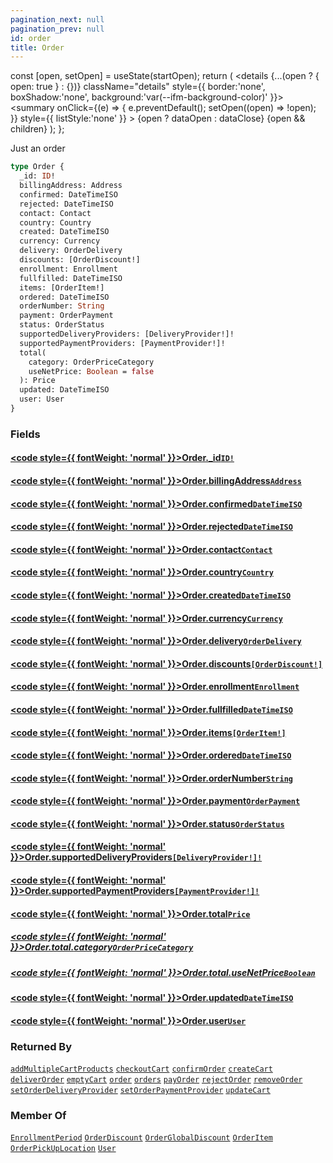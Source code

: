 ```yaml
---
pagination_next: null
pagination_prev: null
id: order
title: Order
---
```









  const [open, setOpen] = useState(startOpen);
  return (
    <details {...(open ? { open: true } : {})} className="details" style={{ border:'none', boxShadow:'none', background:'var(--ifm-background-color)' }}>
      <summary
        onClick={(e) => {
          e.preventDefault();
          setOpen((open) => !open);
        }}
        style={{ listStyle:'none' }}
      >
      {open ? dataOpen : dataClose}
      </summary>
      {open && children}
    </details>
  );
};








Just an order


```graphql
type Order {
  _id: ID!
  billingAddress: Address
  confirmed: DateTimeISO
  rejected: DateTimeISO
  contact: Contact
  country: Country
  created: DateTimeISO
  currency: Currency
  delivery: OrderDelivery
  discounts: [OrderDiscount!]
  enrollment: Enrollment
  fullfilled: DateTimeISO
  items: [OrderItem!]
  ordered: DateTimeISO
  orderNumber: String
  payment: OrderPayment
  status: OrderStatus
  supportedDeliveryProviders: [DeliveryProvider!]!
  supportedPaymentProviders: [PaymentProvider!]!
  total(
    category: OrderPriceCategory
    useNetPrice: Boolean = false
  ): Price
  updated: DateTimeISO
  user: User
}
```




### Fields

#### [<code style={{ fontWeight: 'normal' }}>Order.<b>_id</b></code>](#)<Bullet />[`ID!`](/schema/types/scalars/id.mdx) <Badge class="badge badge--secondary" text="non-null"/> <Badge class="badge badge--secondary" text="scalar"/> 



#### [<code style={{ fontWeight: 'normal' }}>Order.<b>billingAddress</b></code>](#)<Bullet />[`Address`](/schema/types/objects/address.mdx) <Badge class="badge badge--secondary" text="object"/> 



#### [<code style={{ fontWeight: 'normal' }}>Order.<b>confirmed</b></code>](#)<Bullet />[`DateTimeISO`](/schema/types/scalars/date-time-iso.mdx) <Badge class="badge badge--secondary" text="scalar"/> 



#### [<code style={{ fontWeight: 'normal' }}>Order.<b>rejected</b></code>](#)<Bullet />[`DateTimeISO`](/schema/types/scalars/date-time-iso.mdx) <Badge class="badge badge--secondary" text="scalar"/> 



#### [<code style={{ fontWeight: 'normal' }}>Order.<b>contact</b></code>](#)<Bullet />[`Contact`](/schema/types/objects/contact.mdx) <Badge class="badge badge--secondary" text="object"/> 



#### [<code style={{ fontWeight: 'normal' }}>Order.<b>country</b></code>](#)<Bullet />[`Country`](/schema/types/objects/country.mdx) <Badge class="badge badge--secondary" text="object"/> 



#### [<code style={{ fontWeight: 'normal' }}>Order.<b>created</b></code>](#)<Bullet />[`DateTimeISO`](/schema/types/scalars/date-time-iso.mdx) <Badge class="badge badge--secondary" text="scalar"/> 



#### [<code style={{ fontWeight: 'normal' }}>Order.<b>currency</b></code>](#)<Bullet />[`Currency`](/schema/types/objects/currency.mdx) <Badge class="badge badge--secondary" text="object"/> 



#### [<code style={{ fontWeight: 'normal' }}>Order.<b>delivery</b></code>](#)<Bullet />[`OrderDelivery`](/schema/types/interfaces/order-delivery.mdx) <Badge class="badge badge--secondary" text="interface"/> 



#### [<code style={{ fontWeight: 'normal' }}>Order.<b>discounts</b></code>](#)<Bullet />[`[OrderDiscount!]`](/schema/types/objects/order-discount.mdx) <Badge class="badge badge--secondary" text="list"/> <Badge class="badge badge--secondary" text="object"/> 



#### [<code style={{ fontWeight: 'normal' }}>Order.<b>enrollment</b></code>](#)<Bullet />[`Enrollment`](/schema/types/objects/enrollment.mdx) <Badge class="badge badge--secondary" text="object"/> 



#### [<code style={{ fontWeight: 'normal' }}>Order.<b>fullfilled</b></code>](#)<Bullet />[`DateTimeISO`](/schema/types/scalars/date-time-iso.mdx) <Badge class="badge badge--secondary" text="scalar"/> 



#### [<code style={{ fontWeight: 'normal' }}>Order.<b>items</b></code>](#)<Bullet />[`[OrderItem!]`](/schema/types/objects/order-item.mdx) <Badge class="badge badge--secondary" text="list"/> <Badge class="badge badge--secondary" text="object"/> 



#### [<code style={{ fontWeight: 'normal' }}>Order.<b>ordered</b></code>](#)<Bullet />[`DateTimeISO`](/schema/types/scalars/date-time-iso.mdx) <Badge class="badge badge--secondary" text="scalar"/> 



#### [<code style={{ fontWeight: 'normal' }}>Order.<b>orderNumber</b></code>](#)<Bullet />[`String`](/schema/types/scalars/string.mdx) <Badge class="badge badge--secondary" text="scalar"/> 



#### [<code style={{ fontWeight: 'normal' }}>Order.<b>payment</b></code>](#)<Bullet />[`OrderPayment`](/schema/types/interfaces/order-payment.mdx) <Badge class="badge badge--secondary" text="interface"/> 



#### [<code style={{ fontWeight: 'normal' }}>Order.<b>status</b></code>](#)<Bullet />[`OrderStatus`](/schema/types/enums/order-status.mdx) <Badge class="badge badge--secondary" text="enum"/> 



#### [<code style={{ fontWeight: 'normal' }}>Order.<b>supportedDeliveryProviders</b></code>](#)<Bullet />[`[DeliveryProvider!]!`](/schema/types/objects/delivery-provider.mdx) <Badge class="badge badge--secondary" text="non-null"/> <Badge class="badge badge--secondary" text="object"/> 



#### [<code style={{ fontWeight: 'normal' }}>Order.<b>supportedPaymentProviders</b></code>](#)<Bullet />[`[PaymentProvider!]!`](/schema/types/objects/payment-provider.mdx) <Badge class="badge badge--secondary" text="non-null"/> <Badge class="badge badge--secondary" text="object"/> 



#### [<code style={{ fontWeight: 'normal' }}>Order.<b>total</b></code>](#)<Bullet />[`Price`](/schema/types/objects/price.mdx) <Badge class="badge badge--secondary" text="object"/> 

##### [<code style={{ fontWeight: 'normal' }}>Order.total.<b>category</b></code>](#)<Bullet />[`OrderPriceCategory`](/schema/types/enums/order-price-category.mdx) <Badge class="badge badge--secondary" text="enum"/> 



##### [<code style={{ fontWeight: 'normal' }}>Order.total.<b>useNetPrice</b></code>](#)<Bullet />[`Boolean`](/schema/types/scalars/boolean.mdx) <Badge class="badge badge--secondary" text="scalar"/> 



#### [<code style={{ fontWeight: 'normal' }}>Order.<b>updated</b></code>](#)<Bullet />[`DateTimeISO`](/schema/types/scalars/date-time-iso.mdx) <Badge class="badge badge--secondary" text="scalar"/> 



#### [<code style={{ fontWeight: 'normal' }}>Order.<b>user</b></code>](#)<Bullet />[`User`](/schema/types/objects/user.mdx) <Badge class="badge badge--secondary" text="object"/> 







### Returned By

[`addMultipleCartProducts`](/schema/operations/mutations/add-multiple-cart-products.mdx)  <Badge class="badge badge--secondary" text="mutation"/><Bullet />[`checkoutCart`](/schema/operations/mutations/checkout-cart.mdx)  <Badge class="badge badge--secondary" text="mutation"/><Bullet />[`confirmOrder`](/schema/operations/mutations/confirm-order.mdx)  <Badge class="badge badge--secondary" text="mutation"/><Bullet />[`createCart`](/schema/operations/mutations/create-cart.mdx)  <Badge class="badge badge--secondary" text="mutation"/><Bullet />[`deliverOrder`](/schema/operations/mutations/deliver-order.mdx)  <Badge class="badge badge--secondary" text="mutation"/><Bullet />[`emptyCart`](/schema/operations/mutations/empty-cart.mdx)  <Badge class="badge badge--secondary" text="mutation"/><Bullet />[`order`](/schema/operations/queries/order.mdx)  <Badge class="badge badge--secondary" text="query"/><Bullet />[`orders`](/schema/operations/queries/orders.mdx)  <Badge class="badge badge--secondary" text="query"/><Bullet />[`payOrder`](/schema/operations/mutations/pay-order.mdx)  <Badge class="badge badge--secondary" text="mutation"/><Bullet />[`rejectOrder`](/schema/operations/mutations/reject-order.mdx)  <Badge class="badge badge--secondary" text="mutation"/><Bullet />[`removeOrder`](/schema/operations/mutations/remove-order.mdx)  <Badge class="badge badge--secondary" text="mutation"/><Bullet />[`setOrderDeliveryProvider`](/schema/operations/mutations/set-order-delivery-provider.mdx)  <Badge class="badge badge--secondary" text="mutation"/><Bullet />[`setOrderPaymentProvider`](/schema/operations/mutations/set-order-payment-provider.mdx)  <Badge class="badge badge--secondary" text="mutation"/><Bullet />[`updateCart`](/schema/operations/mutations/update-cart.mdx)  <Badge class="badge badge--secondary" text="mutation"/>

### Member Of

[`EnrollmentPeriod`](/schema/types/objects/enrollment-period.mdx)  <Badge class="badge badge--secondary" text="object"/><Bullet />[`OrderDiscount`](/schema/types/objects/order-discount.mdx)  <Badge class="badge badge--secondary" text="object"/><Bullet />[`OrderGlobalDiscount`](/schema/types/objects/order-global-discount.mdx)  <Badge class="badge badge--secondary" text="object"/><Bullet />[`OrderItem`](/schema/types/objects/order-item.mdx)  <Badge class="badge badge--secondary" text="object"/><Bullet />[`OrderPickUpLocation`](/schema/types/objects/order-pick-up-location.mdx)  <Badge class="badge badge--secondary" text="object"/><Bullet />[`User`](/schema/types/objects/user.mdx)  <Badge class="badge badge--secondary" text="object"/>

